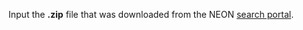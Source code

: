 Input the **.zip** file that was downloaded from the NEON [search portal](http://data.neonscience.org/static/browse.html).
